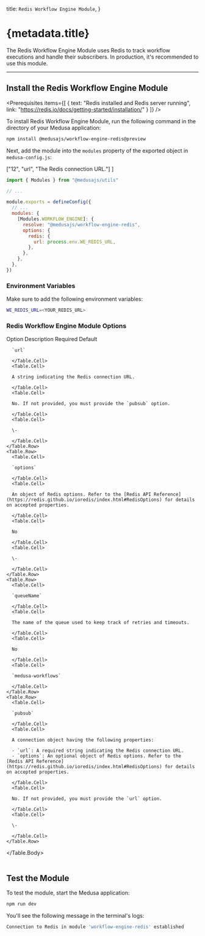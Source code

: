 
  title: `Redis Workflow Engine Module`,
}

# {metadata.title}

The Redis Workflow Engine Module uses Redis to track workflow executions and handle their subscribers. In production, it's recommended to use this module.

---

## Install the Redis Workflow Engine Module

<Prerequisites items={[
  {
    text: "Redis installed and Redis server running",
    link: "https://redis.io/docs/getting-started/installation/"
  }
]} />

To install Redis Workflow Engine Module, run the following command in the directory of your Medusa application:

```bash npm2yarn
npm install @medusajs/workflow-engine-redis@preview
```

Next, add the module into the `modules` property of the exported object in `medusa-config.js`:

  ["12", "url", "The Redis connection URL."]
]

```js title="medusa-config.js" highlights={highlights}
import { Modules } from "@medusajs/utils"

// ...

module.exports = defineConfig({
  // ...
  modules: {
    [Modules.WORKFLOW_ENGINE]: {
      resolve: "@medusajs/workflow-engine-redis",
      options: {
        redis: {
          url: process.env.WE_REDIS_URL,
        },
      },
    },
  },
})
```

### Environment Variables

Make sure to add the following environment variables:

```bash
WE_REDIS_URL=<YOUR_REDIS_URL>
```

### Redis Workflow Engine Module Options

<Table>
  <Table.Header>
    <Table.Row>
      <Table.HeaderCell>Option</Table.HeaderCell>
      <Table.HeaderCell>Description</Table.HeaderCell>
      <Table.HeaderCell>Required</Table.HeaderCell>
      <Table.HeaderCell>Default</Table.HeaderCell>
    </Table.Row>
  </Table.Header>
  <Table.Body>
    <Table.Row>
      <Table.Cell>
      
      `url`
      
      </Table.Cell>
      <Table.Cell>
      
      A string indicating the Redis connection URL.
      
      </Table.Cell>
      <Table.Cell>
      
      No. If not provided, you must provide the `pubsub` option.
      
      </Table.Cell>
      <Table.Cell>
      
      \-
      
      </Table.Cell>
    </Table.Row>
    <Table.Row>
      <Table.Cell>
      
      `options`
      
      </Table.Cell>
      <Table.Cell>
      
      An object of Redis options. Refer to the [Redis API Reference](https://redis.github.io/ioredis/index.html#RedisOptions) for details on accepted properties.
      
      </Table.Cell>
      <Table.Cell>
      
      No
      
      </Table.Cell>
      <Table.Cell>
      
      \-
      
      </Table.Cell>
    </Table.Row>
    <Table.Row>
      <Table.Cell>
      
      `queueName`
      
      </Table.Cell>
      <Table.Cell>
      
      The name of the queue used to keep track of retries and timeouts.
      
      </Table.Cell>
      <Table.Cell>
      
      No
      
      </Table.Cell>
      <Table.Cell>
      
      `medusa-workflows`
      
      </Table.Cell>
    </Table.Row>
    <Table.Row>
      <Table.Cell>
      
      `pubsub`
      
      </Table.Cell>
      <Table.Cell>
      
      A connection object having the following properties:

      - `url`: A required string indicating the Redis connection URL.
      - `options`: An optional object of Redis options. Refer to the [Redis API Reference](https://redis.github.io/ioredis/index.html#RedisOptions) for details on accepted properties.
      
      </Table.Cell>
      <Table.Cell>
      
      No. If not provided, you must provide the `url` option.
      
      </Table.Cell>
      <Table.Cell>
      
      \-
      
      </Table.Cell>
    </Table.Row>
  </Table.Body>
</Table>

## Test the Module

To test the module, start the Medusa application:

```bash npm2yarn
npm run dev
```

You'll see the following message in the terminal's logs:

```bash noCopy noReport
Connection to Redis in module 'workflow-engine-redis' established
```
